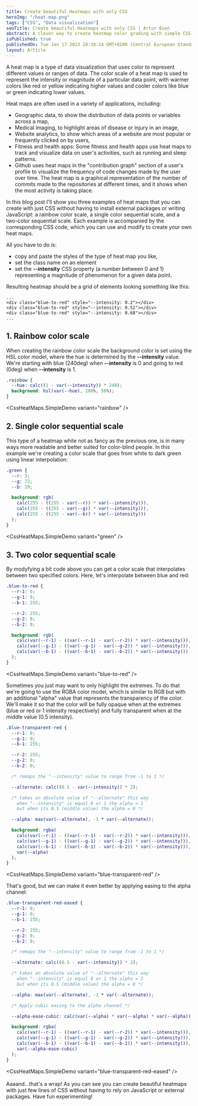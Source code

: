 ```yaml
---
title: Create beautiful Heatmaps with only CSS
heroImg: "/heat-map.png"
tags: ["CSS", "Data visualization"]
seoTitle: Create beautiful Heatmaps with only CSS | Artur Bień
abstract: A clever way to create heatmap color grading with simple CSS
isPublished: true
publishedOn: Tue Jan 17 2023 20:10:24 GMT+0100 (Central European Standard Time)
layout: Article
---
```


A heat map is a type of data visualization that uses color to represent
different values or ranges of data. The color scale of a heat map is used
to represent the intensity or magnitude of a particular data point, with
warmer colors like red or yellow indicating higher values and cooler colors
like blue or green indicating lower values.

Heat maps are often used in a variety of applications, including:

- Geographic data, to show the distribution of data points or variables
  across a map,
- Medical imaging, to highlight areas of disease or injury in an image,
- Website analytics, to show which areas of a website are most popular
  or frequently clicked on by users,
- Fitness and health apps: Some fitness and health apps use heat maps
  to track and visualize data on user's activities, such as running and sleep patterns.
- Github uses heat maps in the "contribution graph" section of a user's profile to
  visualize the frequency of code changes made by the user over time. The heat map is
  a graphical representation of the number of commits made to the repositories at different
  times, and it shows when the most activity is taking place.

In this blog post I'll show you three examples of heat maps that you can create with just CSS
without having to install external packages or writing JavaScript:
a rainbow color scale, a single color sequential scale, and a two-color
sequential scale. Each example is accompanied by the corresponding CSS code,
which you can use and modify to create your own heat maps.

All you have to do is:

- copy and paste the styles of the type of heat map you like,
- set the class name on an element
- set the **--intensity** CSS property (a number between 0 and 1) representing
  a magnitude of phenomenon for a given data point.

Resulting heatmap should be a grid of elements looking something like this:

```
...
<div class="blue-to-red" style="--intensity: 0.2"></div>
<div class="blue-to-red" style="--intensity: 0.52"></div>
<div class="blue-to-red" style="--intensity: 0.68"></div>
...
```

## 1. Rainbow color scale

When creating the rainbow color scale the background color is set using
the HSL color model, where the hue is determined by the **--intensity** value.
We're starting with blue (240deg) when **--intensity** is 0 and going
to red (0deg) when **--intensity** is 1.

```css
.rainbow {
  --hue: calc((1 - var(--intensity)) * 240);
  background: hsl(var(--hue), 100%, 50%);
}
```

<CssHeatMaps.SimpleDemo variant="rainbow" />

## 2. Single color sequential scale

This type of a heatmap while not as fancy as the previous one,
is in many ways more readable and better suited for color-blind people.
In this example we're creating a color scale that goes from white to dark green
using linear interpolation:

```css
.green {
  --r: 3;
  --g: 72;
  --b: 29;

  background: rgb(
    calc(255 - ((255 - var(--r)) * var(--intensity))),
    calc(255 - ((255 - var(--g)) * var(--intensity))),
    calc(255 - ((255 - var(--b)) * var(--intensity)))
  );
}
```

<CssHeatMaps.SimpleDemo variant="green" />

## 3. Two color sequential scale

By modyfying a bit code above you can get a color scale that interpolates between
two specified colors. Here, let's interpolate between blue and red:

```css
.blue-to-red {
  --r-1: 0;
  --g-1: 0;
  --b-1: 255;

  --r-2: 255;
  --g-2: 0;
  --b-2: 0;

  background: rgb(
    calc(var(--r-1) - ((var(--r-1) - var(--r-2)) * var(--intensity))),
    calc(var(--g-1) - ((var(--g-1) - var(--g-2)) * var(--intensity))),
    calc(var(--b-1) - ((var(--b-1) - var(--b-2)) * var(--intensity)))
  );
}
```

<CssHeatMaps.SimpleDemo variant="blue-to-red" />
<br />

Sometimes you just may want to only highlight the extremes. To do that we're
going to use the RGBA color model, which is similar to RGB but with an additional
"alpha" value that represents the transparency of the color.
We'll make it so that the color will be fully opaque when at the extremes
(blue or red or 1 intensity respectively) and fully transparent when at the
middle value (0.5 intensity).

```css
.blue-transparent-red {
  --r-1: 0;
  --g-1: 0;
  --b-1: 255;

  --r-2: 255;
  --g-2: 0;
  --b-2: 0;

  /* remaps the "--intensity" value to range from -1 to 1 */

  --alternate: calc((0.5 - var(--intensity)) * 2);

  /* takes an absolute value of "--alternate" this way 
    when "--intensity" is equal 0 or 1 the alpha = 1
    but when its 0.5 (middle value) the alpha = 0 */

  --alpha: max(var(--alternate), -1 * var(--alternate));

  background: rgba(
    calc(var(--r-1) - ((var(--r-1) - var(--r-2)) * var(--intensity))),
    calc(var(--g-1) - ((var(--g-1) - var(--g-2)) * var(--intensity))),
    calc(var(--b-1) - ((var(--b-1) - var(--b-2)) * var(--intensity))),
    var(--alpha)
  );
}
```

<CssHeatMaps.SimpleDemo variant="blue-transparent-red" />
<br />

That's good, but we can make it even better by applying easing
to the alpha channel:

```css
.blue-transparent-red-eased {
  --r-1: 0;
  --g-1: 0;
  --b-1: 255;

  --r-2: 255;
  --g-2: 0;
  --b-2: 0;

  /* remaps the "--intensity" value to range from -1 to 1 */

  --alternate: calc((0.5 - var(--intensity)) * 2);

  /* takes an absolute value of "--alternate" this way 
    when "--intensity" is equal 0 or 1 the alpha = 1
    but when its 0.5 (middle value) the alpha = 0 */

  --alpha: max(var(--alternate), -1 * var(--alternate));

  /* Apply cubic easing to the alpha channel */

  --alpha-ease-cubic: calc(var(--alpha) * var(--alpha) * var(--alpha));

  background: rgba(
    calc(var(--r-1) - ((var(--r-1) - var(--r-2)) * var(--intensity))),
    calc(var(--g-1) - ((var(--g-1) - var(--g-2)) * var(--intensity))),
    calc(var(--b-1) - ((var(--b-1) - var(--b-2)) * var(--intensity))),
    var(--alpha-ease-cubic)
  );
}
```

<CssHeatMaps.SimpleDemo variant="blue-transparent-red-eased" />
<br />
<br />
Aaaand...that's a wrap! As you can see you can create beautiful heatmaps with just
few lines of CSS without having to rely on JavaScript or external packages. Have
fun experimenting!

